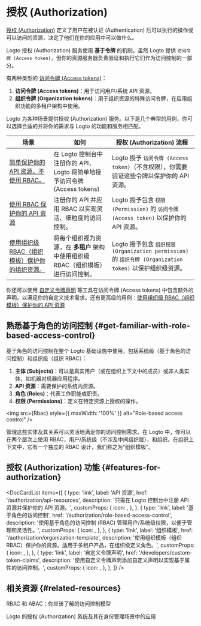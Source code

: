 
# 授权 (Authorization)

[授权 (Authorization)](https://auth.wiki/authorization) 定义了用户在被认证 (Authentication) 后可以执行的操作或可以访问的资源，决定了他们在你的应用中可以做什么。

Logto 授权 (Authorization) 服务使用 **基于令牌** 的机制。虽然 Logto 提供 `访问令牌 (Access token)`，但你的资源服务器负责验证和执行它们作为访问控制的一部分。

有两种类型的 [访问令牌 (Access tokens)](https://auth.wiki/access-token)：

1. **访问令牌 (Access tokens)**：用于访问用户/系统 API 资源。
2. **组织令牌 (Organization tokens)**：用于组织资源的特殊访问令牌，在启用组织功能的多租户架构中使用。

Logto 为各种场景提供授权 (Authorization) 服务。以下是几个典型的用例，你可以选择合适的并将你的需求与 Logto 的功能和服务相匹配。

| 场景                                                                                                                 | 如何                                                                              | 授权 (Authorization) 流程                                                                                 |
| -------------------------------------------------------------------------------------------------------------------- | --------------------------------------------------------------------------------- | --------------------------------------------------------------------------------------------------------- |
| [简单保护你的 API 资源，不使用 RBAC。](/authorization/api-resources/protect-your-api)                                | 在 Logto 控制台中注册你的 API，Logto 将简单地授予访问令牌 (Access tokens)         | Logto 授予 `访问令牌 (Access token)`（不含权限），你需要验证这些令牌以保护你的 API 资源。                 |
| [使用 RBAC 保护你的 API 资源](/authorization/role-based-access-control/protect-api-resources-with-rbac)              | 注册你的 API 并应用 RBAC 以实现灵活、细粒度的访问控制。                           | Logto 授予包含 `权限 (Permission)` 的 `访问令牌 (Access token)` 以保护你的 API 资源。                     |
| [使用组织级 RBAC（组织模板）保护你的组织资源。](/authorization/organization-template/protect-organization-resources) | 将每个组织视为资源，在 **多租户** 架构中使用组织级 RBAC（组织模板）进行访问控制。 | Logto 授予包含 `组织权限 (Organization permission)` 的 `组织令牌 (Organization token)` 以保护组织级资源。 |

你还可以使用 [自定义令牌声明](/developers/custom-token-claims) 等工具在访问令牌 (Access tokens) 中包含额外的声明，以满足你的自定义技术需求。还有更高级的用例：[使用组织级 RBAC（组织模板）保护你的 API 资源](/authorization/organization-template/protect-api-reources)

## 熟悉基于角色的访问控制 \{#get-familiar-with-role-based-access-control}

基于角色的访问控制在整个 Logto 基础设施中使用，包括系统级（基于角色的访问控制）和组织级（组织 RBAC）：

1. **主体 (Subjects)**：可以是真实用户（或在组织上下文中的成员）或非人类实体，如机器对机器应用程序。
2. **API 资源**：需要保护的系统内资源。
3. **角色 (Roles)**：代表工作职能或职责。
4. **权限 (Permissions)**：定义在特定资源上授权的操作。

<img src={Rbac} style={{ maxWidth: '100%' }} alt="Role-based access control" />

管理这些实体及其关系可以灵活地满足你的访问控制需求。在 Logto 中，你可以在两个层次上使用 RBAC，用户/系统级（不涉及中间组织层），和组织。在组织上下文中，它有一个独立的 RBAC 设计，我们称之为“组织模板”。

## 授权 (Authorization) 功能 \{#features-for-authorization}

<DocCardList
  items={[
    {
      type: 'link',
      label: 'API 资源',
      href: '/authorization/api-resources',
      description: '只需在 Logto 控制台中注册 API 资源并保护你的 API 资源。',
      customProps: {
        icon: <Api />,
      },
    },
    {
      type: 'link',
      label: '基于角色的访问控制',
      href: '/authorization/role-based-access-control',
      description: '使用基于角色的访问控制 (RBAC) 管理用户/系统级权限，以便于管理和灵活性。',
      customProps: {
        icon: <Role />,
      },
    },
    {
      type: 'link',
      label: '组织模板',
      href: '/authorization/organization-template',
      description: '使用组织模板（组织 RBAC）保护你的资源。适用于多租户产品，在组织级定义角色。',
      customProps: {
        icon: <OrgTemplate />,
      },
    },
    {
      type: 'link',
      label: '自定义令牌声明',
      href: '/developers/custom-token-claims',
      description: '使用自定义令牌声明添加自定义声明以实现基于属性的访问控制。',
      customProps: {
        icon: <Jwt />,
      },
    },
  ]}
/>

## 相关资源 \{#related-resources}

<Url href="https://blog.logto.io/rbac-and-abac">RBAC 和 ABAC：你应该了解的访问控制模型</Url>

<Url href="https://blog.logto.io/logto-authorization-system-and-its-use">
  Logto 的授权 (Authorization) 系统及其在身份管理场景中的应用
</Url>
